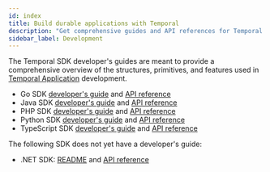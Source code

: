 ```yaml
---
id: index
title: Build durable applications with Temporal
description: "Get comprehensive guides and API references for Temporal SDK development, covering Go, Java, PHP, Python, and TypeScript, with .NET SDK offering a README and API reference."
sidebar_label: Development
---
```



The Temporal SDK developer's guides are meant to provide a comprehensive overview of the structures, primitives, and features used in [Temporal Application](/temporal#temporal-application) development.

<SdkLogos />

- Go SDK [developer's guide](/dev-guide/go) and [API reference](http://t.mp/go-api)
- Java SDK [developer's guide](/dev-guide/java) and [API reference](http://t.mp/java-api)
- PHP SDK [developer's guide](/dev-guide/php) and [API reference](https://php.temporal.io/namespaces/temporal.html)
- Python SDK [developer's guide](/dev-guide/python) and [API reference](https://python.temporal.io)
- TypeScript SDK [developer's guide](/dev-guide/typescript) and [API reference](https://typescript.temporal.io)

The following SDK does not yet have a developer's guide:

- .NET SDK: [README](https://github.com/temporalio/sdk-dotnet#readme) and [API reference](https://dotnet.temporal.io/)
